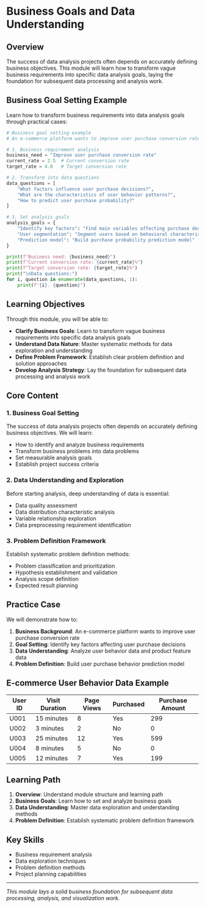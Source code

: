 # Business Goals and Data Understanding

## Overview

The success of data analysis projects often depends on accurately defining business objectives. This module will learn how to transform vague business requirements into specific data analysis goals, laying the foundation for subsequent data processing and analysis work.

## Business Goal Setting Example

Learn how to transform business requirements into data analysis goals through practical cases:

```python
# Business goal setting example
# An e-commerce platform wants to improve user purchase conversion rate

# 1. Business requirement analysis
business_need = "Improve user purchase conversion rate"
current_rate = 2.5  # Current conversion rate
target_rate = 4.0   # Target conversion rate

# 2. Transform into data questions
data_questions = [
    "What factors influence user purchase decisions?",
    "What are the characteristics of user behavior patterns?",
    "How to predict user purchase probability?"
]

# 3. Set analysis goals
analysis_goals = {
    "Identify key factors": "Find main variables affecting purchase decisions",
    "User segmentation": "Segment users based on behavioral characteristics",
    "Prediction model": "Build purchase probability prediction model"
}

print(f"Business need: {business_need}")
print(f"Current conversion rate: {current_rate}%")
print(f"Target conversion rate: {target_rate}%")
print("\nData questions:")
for i, question in enumerate(data_questions, 1):
    print(f"{i}. {question}")
```

## Learning Objectives

Through this module, you will be able to:

- **Clarify Business Goals**: Learn to transform vague business requirements into specific data analysis goals
- **Understand Data Nature**: Master systematic methods for data exploration and understanding
- **Define Problem Framework**: Establish clear problem definition and solution approaches
- **Develop Analysis Strategy**: Lay the foundation for subsequent data processing and analysis work

## Core Content

### 1. Business Goal Setting

The success of data analysis projects often depends on accurately defining business objectives. We will learn:

- How to identify and analyze business requirements
- Transform business problems into data problems
- Set measurable analysis goals
- Establish project success criteria

### 2. Data Understanding and Exploration

Before starting analysis, deep understanding of data is essential:

- Data quality assessment
- Data distribution characteristic analysis
- Variable relationship exploration
- Data preprocessing requirement identification

### 3. Problem Definition Framework

Establish systematic problem definition methods:

- Problem classification and prioritization
- Hypothesis establishment and validation
- Analysis scope definition
- Expected result planning

## Practice Case

We will demonstrate how to:

1. **Business Background**: An e-commerce platform wants to improve user purchase conversion rate
2. **Goal Setting**: Identify key factors affecting user purchase decisions
3. **Data Understanding**: Analyze user behavior data and product feature data
4. **Problem Definition**: Build user purchase behavior prediction model

## E-commerce User Behavior Data Example

| User ID | Visit Duration | Page Views | Purchased | Purchase Amount |
|---------|----------------|------------|-----------|-----------------|
| U001    | 15 minutes     | 8          | Yes       | 299             |
| U002    | 3 minutes      | 2          | No        | 0               |
| U003    | 25 minutes     | 12         | Yes       | 599             |
| U004    | 8 minutes      | 5          | No        | 0               |
| U005    | 12 minutes     | 7          | Yes       | 199             |

## Learning Path

1. **Overview**: Understand module structure and learning path
2. **Business Goals**: Learn how to set and analyze business goals
3. **Data Understanding**: Master data exploration and understanding methods
4. **Problem Definition**: Establish systematic problem definition framework

## Key Skills

- Business requirement analysis
- Data exploration techniques
- Problem definition methods
- Project planning capabilities

---

*This module lays a solid business foundation for subsequent data processing, analysis, and visualization work.*